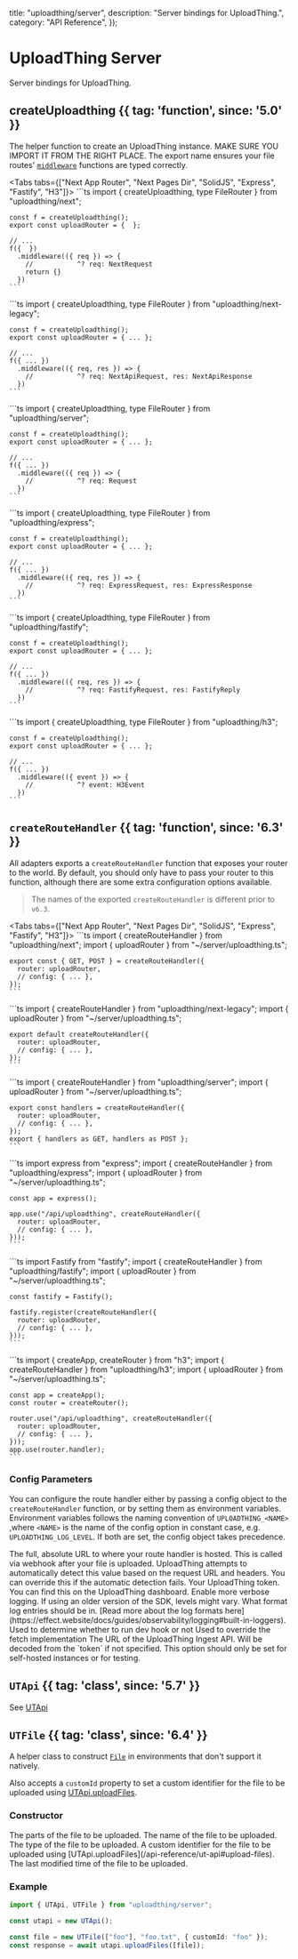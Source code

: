 
  title: "uploadthing/server",
  description: "Server bindings for UploadThing.",
  category: "API Reference",
});

# UploadThing Server

Server bindings for UploadThing.

## createUploadthing {{ tag: 'function', since: '5.0' }}

The helper function to create an UploadThing instance. MAKE SURE YOU IMPORT IT
FROM THE RIGHT PLACE. The export name ensures your file routes'
[`middleware`](/api-reference/file-routes#middleware) functions are typed
correctly.

<Tabs tabs={["Next App Router", "Next Pages Dir", "SolidJS", "Express", "Fastify", "H3"]}>
  <Tab>
    ```ts
    import { createUploadthing, type FileRouter } from "uploadthing/next";

    const f = createUploadthing();
    export const uploadRouter = {  };

    // ...
    f({  })
      .middleware(({ req }) => {
        //           ^? req: NextRequest
        return {}
      })
    ```

  </Tab>
  <Tab>
    ```ts
    import { createUploadthing, type FileRouter } from "uploadthing/next-legacy";

    const f = createUploadthing();
    export const uploadRouter = { ... };

    // ...
    f({ ... })
      .middleware(({ req, res }) => {
        //           ^? req: NextApiRequest, res: NextApiResponse
      })
    ```

  </Tab>
  <Tab>
    ```ts
    import { createUploadthing, type FileRouter } from "uploadthing/server";

    const f = createUploadthing();
    export const uploadRouter = { ... };

    // ...
    f({ ... })
      .middleware(({ req }) => {
        //           ^? req: Request
      })
    ```

  </Tab>

  <Tab>
    ```ts
    import { createUploadthing, type FileRouter } from "uploadthing/express";

    const f = createUploadthing();
    export const uploadRouter = { ... };

    // ...
    f({ ... })
      .middleware(({ req, res }) => {
        //           ^? req: ExpressRequest, res: ExpressResponse
      })
    ```

  </Tab>

  <Tab>
    ```ts
    import { createUploadthing, type FileRouter } from "uploadthing/fastify";

    const f = createUploadthing();
    export const uploadRouter = { ... };

    // ...
    f({ ... })
      .middleware(({ req, res }) => {
        //           ^? req: FastifyRequest, res: FastifyReply
      })
    ```

  </Tab>

  <Tab>
    ```ts
    import { createUploadthing, type FileRouter } from "uploadthing/h3";

    const f = createUploadthing();
    export const uploadRouter = { ... };

    // ...
    f({ ... })
      .middleware(({ event }) => {
        //           ^? event: H3Event
      })
    ```

  </Tab>
</Tabs>

## `createRouteHandler` {{ tag: 'function', since: '6.3' }}

All adapters exports a `createRouteHandler` function that exposes your router to
the world. By default, you should only have to pass your router to this
function, although there are some extra configuration options available.

> The names of the exported `createRouteHandler` is different prior to `v6.3`.

<Tabs tabs={["Next App Router", "Next Pages Dir", "SolidJS", "Express", "Fastify", "H3"]}>
  <Tab>
    ```ts
    import { createRouteHandler } from "uploadthing/next";
    import { uploadRouter } from "~/server/uploadthing.ts";

    export const { GET, POST } = createRouteHandler({
      router: uploadRouter,
      // config: { ... },
    });
    ```

  </Tab>
  <Tab>
    ```ts
    import { createRouteHandler } from "uploadthing/next-legacy";
    import { uploadRouter } from "~/server/uploadthing.ts";

    export default createRouteHandler({
      router: uploadRouter,
      // config: { ... },
    });
    ```

  </Tab>
  <Tab>
    ```ts
    import { createRouteHandler } from "uploadthing/server";
    import { uploadRouter } from "~/server/uploadthing.ts";

    export const handlers = createRouteHandler({
      router: uploadRouter,
      // config: { ... },
    });
    export { handlers as GET, handlers as POST };
    ```

  </Tab>

  <Tab>
    ```ts
    import express from "express";
    import { createRouteHandler } from "uploadthing/express";
    import { uploadRouter } from "~/server/uploadthing.ts";

    const app = express();

    app.use("/api/uploadthing", createRouteHandler({
      router: uploadRouter,
      // config: { ... },
    }));
    ```

  </Tab>

  <Tab>
    ```ts
    import Fastify from "fastify";
    import { createRouteHandler } from "uploadthing/fastify";
    import { uploadRouter } from "~/server/uploadthing.ts";

    const fastify = Fastify();

    fastify.register(createRouteHandler({
      router: uploadRouter,
      // config: { ... },
    }));
    ```

  </Tab>

  <Tab>
    ```ts
    import { createApp, createRouter } from "h3";
    import { createRouteHandler } from "uploadthing/h3";
    import { uploadRouter } from "~/server/uploadthing.ts";

    const app = createApp();
    const router = createRouter();

    router.use("/api/uploadthing", createRouteHandler({
      router: uploadRouter,
      // config: { ... },
    }));
    app.use(router.handler);
    ```

  </Tab>
</Tabs>

### Config Parameters

You can configure the route handler either by passing a config object to the
`createRouteHandler` function, or by setting them as environment variables.
Environment variables follows the naming convention of `UPLOADTHING_<NAME>`
,where `<NAME>` is the name of the config option in constant case, e.g.
`UPLOADTHING_LOG_LEVEL`. If both are set, the config object takes precedence.

<Properties>
  <Property name="callbackUrl" type="string" since="6.0">
    The full, absolute URL to where your route handler is hosted. This is called
    via webhook after your file is uploaded. UploadThing attempts to
    automatically detect this value based on the request URL and headers. You
    can override this if the automatic detection fails.
  </Property>
  <Property
    name="token"
    type="string"
    since="7.0"
    defaultValue="env.UPLOADTHING_TOKEN"
  >
    Your UploadThing token. You can find this on the UploadThing dashboard.
  </Property>
  <Property
    name="logLevel"
    type="Error | Warning | Info | Debug | Trace"
    since="7.0"
    defaultValue="Info"
  >
    Enable more verbose logging.
    <Note>If using an older version of the SDK, levels might vary.</Note>
  </Property>
  <Property
    name="logFormat"
    type="json | logFmt | structured | pretty"
    since="7.1"
    defaultValue="pretty in development, else json"
  >
    What format log entries should be in. [Read more about the log formats
    here](https://effect.website/docs/guides/observability/logging#built-in-loggers).
  </Property>
  <Property
    name="isDev"
    type="boolean"
    since="6.3"
    defaultValue="env.NODE_ENV === 'development'"
  >
    Used to determine whether to run dev hook or not
  </Property>
  <Property
    name="fetch"
    type="FetchEsque"
    since="6.3"
    defaultValue="globalThis.fetch"
  >
    Used to override the fetch implementation
  </Property>
  <Property name="ingestUrl" type="string" since="7.0">
    The URL of the UploadThing Ingest API. Will be decoded from the `token` if
    not specified.
    <Note>
      This option should only be set for self-hosted instances or for testing.
    </Note>
  </Property>
</Properties>

## `UTApi` {{ tag: 'class', since: '5.7' }}

See [UTApi](/api-reference/ut-api)

## `UTFile` {{ tag: 'class', since: '6.4' }}

A helper class to construct
[`File`](https://developer.mozilla.org/en-US/docs/Web/API/File) in environments
that don't support it natively.

Also accepts a `customId` property to set a custom identifier for the file to be
uploaded using [UTApi.uploadFiles](/api-reference/ut-api#upload-files).

### Constructor

<Properties>
  <Property name="parts" type="BlobPart[]" required>
    The parts of the file to be uploaded.
  </Property>
  <Property name="name" type="string" required>
    The name of the file to be uploaded.
  </Property>
  <Property name="opts.type" type="string" since="6.4">
    The type of the file to be uploaded.
  </Property>
  <Property name="opts.customId" type="string" since="6.4">
    A custom identifier for the file to be uploaded using
    [UTApi.uploadFiles](/api-reference/ut-api#upload-files).
  </Property>
  <Property name="opts.lastModified" type="number" since="6.4">
    The last modified time of the file to be uploaded.
  </Property>
</Properties>

### Example

```ts
import { UTApi, UTFile } from "uploadthing/server";

const utapi = new UTApi();

const file = new UTFile(["foo"], "foo.txt", { customId: "foo" });
const response = await utapi.uploadFiles([file]);
```
